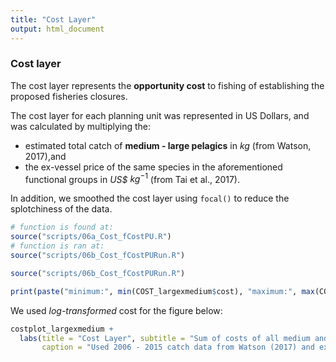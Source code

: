 ```yaml
---
title: "Cost Layer"
output: html_document
---
```


### Cost layer

The cost layer represents the **opportunity cost** to fishing of establishing the proposed fisheries closures.

The cost layer for each planning unit was represented in US Dollars, and was calculated by multiplying the:

* estimated total catch of **medium - large pelagics** in *kg* (from Watson, 2017),and 
* the ex-vessel price of the same species in the aforementioned functional groups in *US$* $kg^{-1}$ (from Tai et al., 2017).

In addition, we smoothed the cost layer using `focal()` to reduce the splotchiness of the data.

``` r
# function is found at:
source("scripts/06a_Cost_fCostPU.R")
# function is ran at:
source("scripts/06b_Cost_fCostPURun.R")
```
``` r
source("scripts/06b_Cost_fCostPURun.R")
```
``` r
print(paste("minimum:", min(COST_largexmedium$cost), "maximum:", max(COST_largexmedium$cost), sep = " "))
```
We used *log-transformed* cost for the figure below:

```r
costplot_largexmedium +
  labs(title = "Cost Layer", subtitle = "Sum of costs of all medium and large pelagics",
       caption = "Used 2006 - 2015 catch data from Watson (2017) and ex-vessel prices from Tai et al. (2017)")
```
